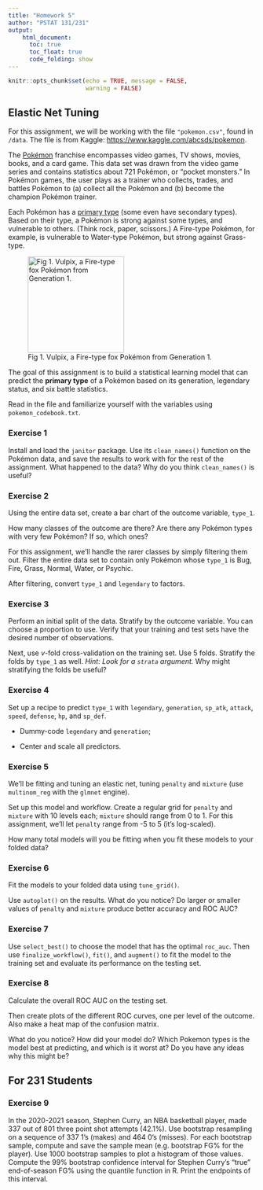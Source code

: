 ```yaml
---
title: "Homework 5"
author: "PSTAT 131/231"
output:
    html_document:
      toc: true
      toc_float: true
      code_folding: show
---
```


```r
knitr::opts_chunk$set(echo = TRUE, message = FALSE,
                      warning = FALSE)
```

## Elastic Net Tuning

For this assignment, we will be working with the file `"pokemon.csv"`, found in `/data`. The file is from Kaggle: <https://www.kaggle.com/abcsds/pokemon>.

The [Pokémon](https://www.pokemon.com/us/) franchise encompasses video games, TV shows, movies, books, and a card game. This data set was drawn from the video game series and contains statistics about 721 Pokémon, or "pocket monsters." In Pokémon games, the user plays as a trainer who collects, trades, and battles Pokémon to (a) collect all the Pokémon and (b) become the champion Pokémon trainer.

Each Pokémon has a [primary type](https://bulbapedia.bulbagarden.net/wiki/Type) (some even have secondary types). Based on their type, a Pokémon is strong against some types, and vulnerable to others. (Think rock, paper, scissors.) A Fire-type Pokémon, for example, is vulnerable to Water-type Pokémon, but strong against Grass-type.

![Fig 1. Vulpix, a Fire-type fox Pokémon from Generation 1.](images/vulpix.png){width="196"}

The goal of this assignment is to build a statistical learning model that can predict the **primary type** of a Pokémon based on its generation, legendary status, and six battle statistics.

Read in the file and familiarize yourself with the variables using `pokemon_codebook.txt`.

### Exercise 1

Install and load the `janitor` package. Use its `clean_names()` function on the Pokémon data, and save the results to work with for the rest of the assignment. What happened to the data? Why do you think `clean_names()` is useful?

### Exercise 2

Using the entire data set, create a bar chart of the outcome variable, `type_1`.

How many classes of the outcome are there? Are there any Pokémon types with very few Pokémon? If so, which ones?

For this assignment, we'll handle the rarer classes by simply filtering them out. Filter the entire data set to contain only Pokémon whose `type_1` is Bug, Fire, Grass, Normal, Water, or Psychic.

After filtering, convert `type_1` and `legendary` to factors.

### Exercise 3

Perform an initial split of the data. Stratify by the outcome variable. You can choose a proportion to use. Verify that your training and test sets have the desired number of observations.

Next, use *v*-fold cross-validation on the training set. Use 5 folds. Stratify the folds by `type_1` as well. *Hint: Look for a `strata` argument.* Why might stratifying the folds be useful?

### Exercise 4

Set up a recipe to predict `type_1` with `legendary`, `generation`, `sp_atk`, `attack`, `speed`, `defense`, `hp`, and `sp_def`.

- Dummy-code `legendary` and `generation`;

- Center and scale all predictors.

### Exercise 5

We'll be fitting and tuning an elastic net, tuning `penalty` and `mixture` (use `multinom_reg` with the `glmnet` engine).

Set up this model and workflow. Create a regular grid for `penalty` and `mixture` with 10 levels each; `mixture` should range from 0 to 1. For this assignment, we'll let `penalty` range from -5 to 5 (it's log-scaled).

How many total models will you be fitting when you fit these models to your folded data?

### Exercise 6

Fit the models to your folded data using `tune_grid()`.

Use `autoplot()` on the results. What do you notice? Do larger or smaller values of `penalty` and `mixture` produce better accuracy and ROC AUC?

### Exercise 7

Use `select_best()` to choose the model that has the optimal `roc_auc`. Then use `finalize_workflow()`, `fit()`, and `augment()` to fit the model to the training set and evaluate its performance on the testing set.

### Exercise 8

Calculate the overall ROC AUC on the testing set.

Then create plots of the different ROC curves, one per level of the outcome. Also make a heat map of the confusion matrix.

What do you notice? How did your model do? Which Pokemon types is the model best at predicting, and which is it worst at? Do you have any ideas why this might be?

## For 231 Students

### Exercise 9

In the 2020-2021 season, Stephen Curry, an NBA basketball player, made 337 out of 801 three point shot attempts (42.1%). Use bootstrap resampling on a sequence of 337 1’s (makes) and 464 0’s (misses). For each bootstrap sample, compute and save the sample mean (e.g. bootstrap FG% for the player). Use 1000 bootstrap samples to plot a histogram of those values. Compute the 99% bootstrap confidence interval for Stephen Curry’s “true” end-of-season
FG% using the quantile function in R. Print the endpoints of this interval.